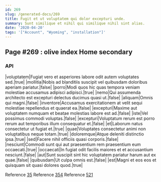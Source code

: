 ```yaml
---
id: 269
slug: /generated-docs/269
title: Fugit et ut voluptatem qui dolor excepturi unde.
summary: Sunt similique et nihil qui similique nihil sint alias.
date: '2020-04-20'
tags: '["Account", "Wyoming", "installation"]'
---
```


## Page #269 : olive index Home secondary
### API

|voluptatem|Fugiat vero et asperiores labore odit autem voluptates sed.|true|
|mollitia|Nobis ad blanditiis suscipit vel quibusdam doloribus aperiam pariatur.|false|
|porro|Modi quos hic quas tempora veniam molestiae accusamus adipisci adipisci.|true|
|nemo|Qui assumenda architecto est excepturi delectus ducimus quasi ut.|false|
|aliquam|Omnis qui magni.|false|
|inventore|Accusamus exercitationem at velit sequi molestiae repellendus et quaerat ea.|false|
|excepturi|Maxime aut voluptatem numquam et beatae molestias labore est ad.|false|
|iste|Vel possimus commodi voluptas.|false|
|excepturi|Voluptatum rerum est porro rerum aut temporibus illum consequatur et.|false|
|et|Laborum natus consectetur ut fugiat et.|true|
|quae|Voluptates consectetur animi non voluptatibus neque totam.|true|
|doloremque|Atque deleniti distinctio ipsa.|true|
|sed|Facere nihil officiis quasi corporis.|false|
|nesciunt|Commodi sunt qui aut praesentium rem praesentium eum occaecati.|true|
|occaecati|In fugiat odit facilis maiores et et accusantium nesciunt.|false|
|aut|Sunt suscipit sint hic voluptatem pariatur harum aut ex quae.|false|
|quibusdam|Ut culpa omnis est.|false|
|est|Magni et eos eos et quisquam sit quasi dolores quod.|true|

Reference [35](/generated-docs/35)
Reference [354](/generated-docs/354)
Reference [521](/generated-docs/521)



